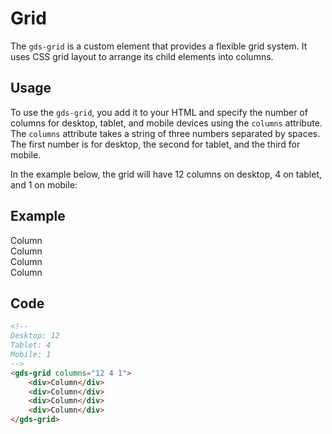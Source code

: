 

<Meta title="Components/Grid" />

# Grid

The `gds-grid` is a custom element that provides a flexible grid system. It uses CSS grid layout to arrange its child elements into columns.

## Usage

To use the `gds-grid`, you add it to your HTML and specify the number of columns for desktop, tablet, and mobile devices using the `columns` attribute. The `columns` attribute takes a string of three numbers separated by spaces. The first number is for desktop, the second for tablet, and the third for mobile.

In the example below, the grid will have 12 columns on desktop, 4 on tablet, and 1 on mobile:

## Example
<gds-grid columns="12 4 1">
    <div>Column</div>
    <div>Column</div>
    <div>Column</div>
    <div>Column</div>
</gds-grid>


## Code
```html
<!-- 
Desktop: 12
Tablet: 4
Mobile: 1
-->
<gds-grid columns="12 4 1">
    <div>Column</div>
    <div>Column</div>
    <div>Column</div>
    <div>Column</div>
</gds-grid>
```
